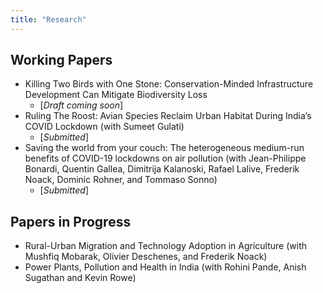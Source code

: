 ```yaml
---
title: "Research"
---
```


## Working Papers

* Killing Two Birds with One Stone: Conservation-Minded Infrastructure Development Can Mitigate Biodiversity Loss
    + [*Draft coming soon*]
    
* Ruling The Roost: Avian Species Reclaim Urban Habitat During India's COVID Lockdown (with Sumeet Gulati)
    + [*Submitted*]

* Saving the world from your couch: The heterogeneous medium-run benefits of COVID-19 lockdowns on air pollution (with Jean-Philippe Bonardi, Quentin Gallea, Dimitrija Kalanoski, Rafael Lalive, Frederik Noack, Dominic Rohner, and Tommaso Sonno)
    + [*Submitted*]
    
## Papers in Progress

* Rural-Urban Migration and Technology Adoption in Agriculture (with Mushfiq Mobarak, Olivier Deschenes, and Frederik Noack)
* Power Plants, Pollution and Health in India (with Rohini Pande, Anish Sugathan and Kevin Rowe)